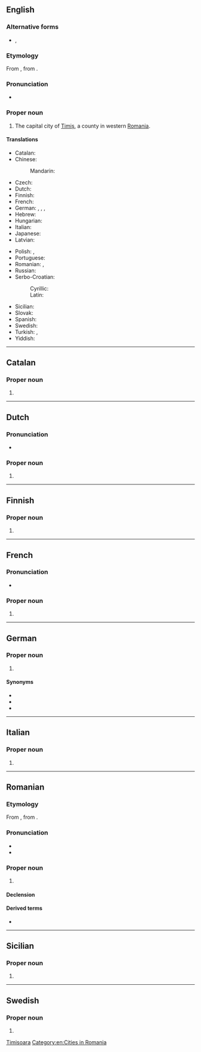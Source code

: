 {{also|Timisoara}}

==English==
{{wikipedia}}

===Alternative forms===
* {{l|en|Timisoara}}, {{l|en|Timişoara}}

===Etymology===
From {{bor|en|ro|Timișoara}}, from {{der|en|hu|Temesvár}}.

===Pronunciation===
* {{IPA|en|/ˌtimiˈʃwɑɹɑ/}}

===Proper noun===
{{en-proper noun}}

# The capital city of [[w:Timiş|Timiș]], a county in western [[Romania]].

====Translations====
{{trans-top|city in Romania}}
* Catalan: {{t|ca|Timișoara}}
* Chinese:
*: Mandarin: {{t+|cmn|蒂米什瓦拉|tr=Dìmǐshíwǎlā|sc=Hani}}
* Czech: {{t+|cs|Temešvár|m}}
* Dutch: {{t|nl|Timișoara}}
* Finnish: {{t+|fi|Timișoara}}
* French: {{t+|fr|Timișoara|f}}
* German: {{t|de|Timișoara|n}}, {{t|de|Temeschburg|n}}, {{t+|de|Temeswar|n}}, {{t|de|Temeschwar|n}}
* Hebrew: {{t|he|טימישוארה}}
* Hungarian: {{t+|hu|Temesvár}}
* Italian: {{t|it|Timișoara}}
* Japanese: {{t|ja|ティミショアラ|tr=Timishoara}}
* Latvian: {{t|lv|Timišoara|f}}
{{trans-mid}}
* Polish: {{t+|pl|Timiszoara|f}}, {{t+|pl|Temeszwar|m}} {{qualifier|archaic}}
* Portuguese: {{t|pt|Timisoara}}
* Romanian: {{t+|ro|Timișoara}}, {{t+|ro|Timişoara}} {{qualifier|older spelling}}
* Russian: {{t|ru|Тимишоа́ра|f}}
* Serbo-Croatian:
*: Cyrillic: {{t|sh|Темишвар|m|sc=Cyrl}}
*: Latin: {{t+|sh|Temišvar|m}}
* Sicilian: {{t|scn|Timișoara}}
* Slovak: {{t|sk|Temešvár|m}}
* Spanish: {{t|es|Timișoara}}
* Swedish: {{t|sv|Timișoara}}
* Turkish: {{t|tr|Tamışvar}}, {{t|tr|Temeşvar}}
* Yiddish: {{t|yi|טעמשוואַר}}
{{trans-bottom}}

[[Category:English terms spelled with Ș|Timisoara]]
[[Category:en:Cities in Romania]]

----

==Catalan==
{{wikipedia|lang=ca}}

===Proper noun===
{{ca-proper noun|f}}

# {{place|ca|city|c/Romania|t=Timișoara}}

----

==Dutch==
{{wikipedia|lang=nl}}

===Pronunciation===
* {{IPA|nl|/ˌti.mi.ʃoː.ˈʋaːraː/}}

===Proper noun===
{{nl-proper noun}}

# {{place|nl|city|c/Romania|t=Timișoara}}

----

==Finnish==
{{wikipedia|lang=fi}}

===Proper noun===
{{fi-proper noun}}

# {{place|fi|city|c/Romania|t=Timișoara}}

----

==French==
{{wikipedia|lang=fr}}

===Pronunciation===
* {{fr-IPA|Timichôara}}

===Proper noun===
{{fr-proper noun|f}}

# {{place|fr|city|c/Romania|t=Timișoara}}

----

==German==
{{wikipedia|lang=de}}

===Proper noun===
{{head|de|proper noun|g=f}}

# {{place|de|city|c/Romania|t=Timișoara}}

====Synonyms====
* {{l|de|Temeschburg}}
* {{l|de|Temeswar}}
* {{l|de|Temeschwar}}

----

==Italian==
{{wikipedia|lang=it}}

===Proper noun===
{{head|it|proper noun|g=f}}

{{it-IPA|Timisoàra|Timiscioàra}}

# {{place|it|city|c/Romania|t=Timișoara}}

----

==Romanian==
{{wikipedia|lang=ro}}

===Etymology===
From {{bor|ro|hu|Temesvár}}, from {{af|hu|Temes|vár#Hungarian-castle|t1=river [[w:Timiș|Timiș]]|t2=fortress|nocat=1}}.

===Pronunciation===
* {{audio-IPA|ro|Timisoara.ogg|/ti.miˈʃwa.ra/}}
* {{audio|ro|LL-Q7913 (ron)-KlaudiuMihaila-Timișoara.wav|Audio}}

===Proper noun===
{{head|ro|proper noun|g=f}}

# {{place|ro|city|c/Romania|t=Timișoara}}

====Declension====
{{ro-noun-f-ă|Timișoar|n=sg}}

====Derived terms====
* {{l|ro|timișorean}}

----

==Sicilian==
{{wikipedia|lang=scn}}

===Proper noun===
{{head|scn|proper noun|g=f}}

# {{place|scn|city|c/Romania|t=Timișoara}}

----

==Swedish==
{{wikipedia|lang=sv}}

===Proper noun===
{{sv-proper noun|n}}

# {{place|sv|city|c/Romania|t=Timișoara}}